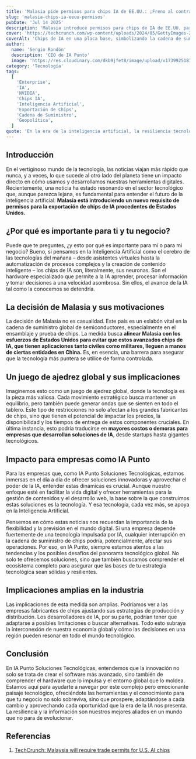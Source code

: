 ```yaml
---
title: 'Malasia pide permisos para chips IA de EE.UU.: ¡Freno al contrabando!'
slug: 'malasia-chips-ia-eeuu-permisos'
pubDate: 'Jul 14 2025'
description: 'Malasia introduce permisos para chips de IA de EE.UU. para controlar su destino final, impactando la cadena de suministro global y el futuro de la inteligencia artificial.'
cover: 'https://techcrunch.com/wp-content/uploads/2024/05/GettyImages-2026266993.jpg'
coverAlt: 'Chips de IA en una placa base, simbolizando la cadena de suministro global'
author:
  name: 'Sergio Rondón'
  description: 'CEO de IA Punto'
  image: 'https://res.cloudinary.com/dkb9jfet8/image/upload/v1739925181/sergio_gdcaeh.png'
category: 'Tecnología'
tags:
  [
    'Enterprise',
    'IA',
    'NVIDIA',
    'Chips IA',
    'Inteligencia Artificial',
    'Exportación de Chips',
    'Cadena de Suministro',
    'Geopolítica',
  ]
quote: 'En la era de la inteligencia artificial, la resiliencia tecnológica es el verdadero poder estratégico.'
---
```


<h2 id="introduccion">Introducción</h2>

En el vertiginoso mundo de la tecnología, las noticias viajan más rápido que nunca, y a veces, lo que sucede al otro lado del planeta tiene un impacto directo en cómo usamos y desarrollamos nuestras herramientas digitales. Recientemente, una noticia ha estado resonando en el sector tecnológico que, aunque parezca lejana, es fundamental para entender el futuro de la inteligencia artificial: **Malasia está introduciendo un nuevo requisito de permisos para la exportación de chips de IA procedentes de Estados Unidos.**

<h2 id="por-que-es-importante-para-ti-y-tu-negocio">¿Por qué es importante para ti y tu negocio?</h2>

Puede que te preguntes, ¿y esto por qué es importante para mí o para mi negocio? Bueno, si pensamos en la Inteligencia Artificial como el cerebro de las tecnologías del mañana – desde asistentes virtuales hasta la automatización de procesos complejos y la creación de contenido inteligente – los chips de IA son, literalmente, sus neuronas. Son el hardware especializado que permite a la IA aprender, procesar información y tomar decisiones a una velocidad asombrosa. Sin ellos, el avance de la IA tal como la conocemos se detendría.

<h2 id="la-decision-de-malasia-y-sus-motivaciones">La decisión de Malasia y sus motivaciones</h2>

La decisión de Malasia no es casualidad. Este país es un eslabón vital en la cadena de suministro global de semiconductores, especialmente en el ensamblaje y prueba de chips. La medida busca **alinear Malasia con los esfuerzos de Estados Unidos para evitar que estos avanzados chips de IA, que tienen aplicaciones tanto civiles como militares, lleguen a manos de ciertas entidades en China.** Es, en esencia, una barrera para asegurar que la tecnología más puntera se utilice de forma controlada.

<h2 id="un-juego-de-ajedrez-global-y-sus-implicaciones">Un juego de ajedrez global y sus implicaciones</h2>

Imaginemos esto como un juego de ajedrez global, donde la tecnología es la pieza más valiosa. Cada movimiento estratégico busca mantener un equilibrio, pero también puede generar ondas que se sienten en todo el tablero. Este tipo de restricciones no solo afectan a los grandes fabricantes de chips, sino que tienen el potencial de impactar los precios, la disponibilidad y los tiempos de entrega de estos componentes cruciales. En última instancia, esto podría traducirse en **mayores costos o demoras para empresas que desarrollan soluciones de IA**, desde startups hasta gigantes tecnológicos.

<h2 id="impacto-para-empresas-como-ia-punto">Impacto para empresas como IA Punto</h2>

Para las empresas que, como IA Punto Soluciones Tecnológicas, estamos inmersas en el día a día de ofrecer soluciones innovadoras y aprovechar el poder de la IA, entender estas dinámicas es crucial. Aunque nuestro enfoque esté en facilitar la vida digital y ofrecer herramientas para la gestión de contenidos y el desarrollo web, la base sobre la que construimos estas soluciones es la tecnología. Y esa tecnología, cada vez más, se apoya en la Inteligencia Artificial.

Pensemos en cómo estas noticias nos recuerdan la importancia de la flexibilidad y la previsión en el mundo digital. Si una empresa depende fuertemente de una tecnología impulsada por IA, cualquier interrupción en la cadena de suministro de chips podría, potencialmente, afectar sus operaciones. Por eso, en IA Punto, siempre estamos atentos a las tendencias y los posibles desafíos del panorama tecnológico global. No solo te ofrecemos soluciones, sino que también buscamos comprender el ecosistema completo para asegurar que las bases de tu estrategia tecnológica sean sólidas y resilientes.

<h2 id="implicaciones-amplias-en-la-industria">Implicaciones amplias en la industria</h2>

Las implicaciones de esta medida son amplias. Podríamos ver a las empresas fabricantes de chips ajustando sus estrategias de producción y distribución. Los desarrolladores de IA, por su parte, podrían tener que adaptarse a posibles limitaciones o buscar alternativas. Todo esto subraya la interconexión de nuestra economía global y cómo las decisiones en una región pueden resonar en todo el mundo tecnológico.

<h2 id="conclusion">Conclusión</h2>

En IA Punto Soluciones Tecnológicas, entendemos que la innovación no solo se trata de crear el software más avanzado, sino también de comprender el hardware que lo impulsa y el entorno global que lo moldea. Estamos aquí para ayudarte a navegar por este complejo pero emocionante paisaje tecnológico, ofreciéndote las herramientas y el conocimiento para que tu negocio no solo sobreviva, sino que prospere, adaptándose a cada cambio y aprovechando cada oportunidad que la era de la IA nos presenta. La resiliencia y la información son nuestros mejores aliados en un mundo que no para de evolucionar.

<h2 id="referencias">Referencias</h2>

1.  <a href="https://techcrunch.com/2025/07/14/malaysia-will-require-trade-permits-for-u-s-ai-chips/" target="_blank" rel="noopener noreferrer">TechCrunch: Malaysia will require trade permits for U.S. AI chips</a>

